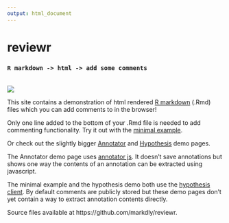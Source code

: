 ```yaml
---
output: html_document
---
```


# reviewr
### `R markdown -> html -> add some comments`

<br>
![](demo.png)
<br>

This site contains a demonstration of html rendered [R markdown](http://rmarkdown.rstudio.com/) (.Rmd) files which you can add comments to in the browser! 

Only one line added to the bottom of your .Rmd file is needed to add commenting functionality. Try it out with the [minimal example](minimal.html).

Or check out the slightly bigger [Annotator](annotator_demo.html) and [Hypothesis](hypothesis_demo.html) demo pages.

The Annotator demo page uses [annotator js](http://annotatorjs.org/). It doesn't save annotations but shows one way the contents of an annotation can be extracted using javascript.

The minimal example and the hypothesis demo both use the [hypothesis client](https://github.com/hypothesis/client). By default comments are publicly stored but these demo pages don't yet contain a way to extract annotation contents directly.

Source files available at https://github.com/markdly/reviewr.

